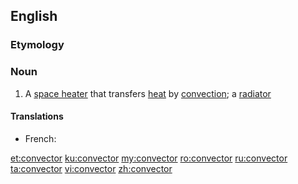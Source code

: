 ==English==
{{wikipedia|dab=convector}}

===Etymology===
{{suffix|convect|or|lang=en}}

===Noun===
{{en-noun}}

# A [[space heater]] that transfers [[heat]] by [[convection]]; a [[radiator]]

====Translations====
{{trans-top|space heater}}
* French: {{t+|fr|convecteur|m}}
{{trans-mid}}
{{trans-bottom}}

[[et:convector]]
[[ku:convector]]
[[my:convector]]
[[ro:convector]]
[[ru:convector]]
[[ta:convector]]
[[vi:convector]]
[[zh:convector]]